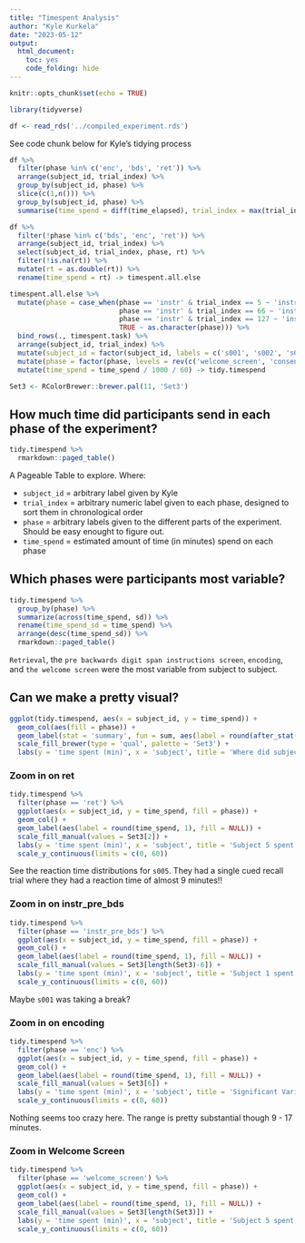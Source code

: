 ```yaml
---
title: "Timespent Analysis"
author: "Kyle Kurkela"
date: "2023-05-12"
output: 
  html_document: 
    toc: yes
    code_folding: hide
---
```


```r
knitr::opts_chunk$set(echo = TRUE)

library(tidyverse)

df <- read_rds('../compiled_experiment.rds')
```

See code chunk below for Kyle's tidying process

```r
df %>%
  filter(phase %in% c('enc', 'bds', 'ret')) %>%
  arrange(subject_id, trial_index) %>%
  group_by(subject_id, phase) %>%
  slice(c(1,n())) %>%
  group_by(subject_id, phase) %>%
  summarise(time_spend = diff(time_elapsed), trial_index = max(trial_index), .groups = 'drop') -> timespent.task

df %>%
  filter(!phase %in% c('bds', 'enc', 'ret')) %>%
  arrange(subject_id, trial_index) %>%
  select(subject_id, trial_index, phase, rt) %>%
  filter(!is.na(rt)) %>%
  mutate(rt = as.double(rt)) %>%
  rename(time_spend = rt) -> timespent.all.else

timespent.all.else %>%
  mutate(phase = case_when(phase == 'instr' & trial_index == 5 ~ 'instr_pre_enc',
                           phase == 'instr' & trial_index == 66 ~ 'instr_pre_bds',
                           phase == 'instr' & trial_index == 127 ~ 'instr_pre_ret',
                           TRUE ~ as.character(phase))) %>%
  bind_rows(., timespent.task) %>%
  arrange(subject_id, trial_index) %>%
  mutate(subject_id = factor(subject_id, labels = c('s001', 's002', 's003', 's004', 's005'))) %>%
  mutate(phase = factor(phase, levels = rev(c('welcome_screen', 'consent', 'demographics', 'stim_ratings', 'instr_pre_enc', 'enc', 'instr_pre_bds', 'bds', 'instr_pre_ret', 'ret', 'debrief')))) %>%
  mutate(time_spend = time_spend / 1000 / 60) -> tidy.timespend

Set3 <- RColorBrewer::brewer.pal(11, 'Set3')
```

## How much time did participants send in each phase of the experiment?

```r
tidy.timespend %>%
  rmarkdown::paged_table()
```

A Pageable Table to explore. Where:

- `subject_id` = arbitrary label given by Kyle  
- `trial_index` = arbitrary numeric label given to each phase, designed to sort them in chronological order
- `phase` = arbitrary labels given to the different parts of the experiment. Should be easy enought to figure out.
- `time_spend` = estimated amount of time (in minutes) spend on each phase

## Which phases were participants most variable?

```r
tidy.timespend %>% 
  group_by(phase) %>% 
  summarize(across(time_spend, sd)) %>%
  rename(time_spend_sd = time_spend) %>%
  arrange(desc(time_spend_sd)) %>%
  rmarkdown::paged_table()
```

`Retrieval`, the `pre backwards digit span instructions screen`, `encoding`, and `the welcome screen` were the most variable from subject to subject.  

## Can we make a pretty visual?

```r
ggplot(tidy.timespend, aes(x = subject_id, y = time_spend)) +
  geom_col(aes(fill = phase)) +
  geom_label(stat = 'summary', fun = sum, aes(label = round(after_stat(y), 1))) +
  scale_fill_brewer(type = 'qual', palette = 'Set3') +
  labs(y = 'time spent (min)', x = 'subject', title = 'Where did subject spend their time?', caption = 'Colors sorted in chronological order from bottom to top. Labels are total time spent on session (min).')
```

### Zoom in on ret

```r
tidy.timespend %>%
  filter(phase == 'ret') %>%
  ggplot(aes(x = subject_id, y = time_spend, fill = phase)) +
  geom_col() +
  geom_label(aes(label = round(time_spend, 1), fill = NULL)) +
  scale_fill_manual(values = Set3[2]) +
  labs(y = 'time spent (min)', x = 'subject', title = 'Subject 5 spent ~30 minutes on the cued recall alone') +
  scale_y_continuous(limits = c(0, 60))
```

See the reaction time distributions for `s005`. They had a single cued recall trial where they had a reaction time of almost 9 minutes!!

### Zoom in on instr_pre_bds

```r
tidy.timespend %>%
  filter(phase == 'instr_pre_bds') %>%
  ggplot(aes(x = subject_id, y = time_spend, fill = phase)) +
  geom_col() +
  geom_label(aes(label = round(time_spend, 1), fill = NULL)) +
  scale_fill_manual(values = Set3[length(Set3)-6]) +
  labs(y = 'time spent (min)', x = 'subject', title = 'Subject 1 spent ~17 minutes on the backwards digit span instructions...') +
  scale_y_continuous(limits = c(0, 60))
```

Maybe `s001` was taking a break?

### Zoom in on encoding

```r
tidy.timespend %>%
  filter(phase == 'enc') %>%
  ggplot(aes(x = subject_id, y = time_spend, fill = phase)) +
  geom_col() +
  geom_label(aes(label = round(time_spend, 1), fill = NULL)) +
  scale_fill_manual(values = Set3[6]) +
  labs(y = 'time spent (min)', x = 'subject', title = 'Significant Variability in Encoding Time to Completion') +
  scale_y_continuous(limits = c(0, 60))
```

Nothing seems too crazy here. The range is pretty substantial though 9 - 17 minutes.  

### Zoom in Welcome Screen

```r
tidy.timespend %>%
  filter(phase == 'welcome_screen') %>%
  ggplot(aes(x = subject_id, y = time_spend, fill = phase)) +
  geom_col() +
  geom_label(aes(label = round(time_spend, 1), fill = NULL)) +
  scale_fill_manual(values = Set3[length(Set3)]) +
  labs(y = 'time spent (min)', x = 'subject', title = 'Subject 5 spent 6 minutes on the welcome screen') +
  scale_y_continuous(limits = c(0, 60))
```

